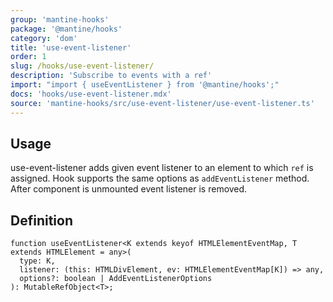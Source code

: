 ```yaml
---
group: 'mantine-hooks'
package: '@mantine/hooks'
category: 'dom'
title: 'use-event-listener'
order: 1
slug: /hooks/use-event-listener/
description: 'Subscribe to events with a ref'
import: "import { useEventListener } from '@mantine/hooks';"
docs: 'hooks/use-event-listener.mdx'
source: 'mantine-hooks/src/use-event-listener/use-event-listener.ts'
---
```



## Usage

use-event-listener adds given event listener to an element to which `ref` is assigned.
Hook supports the same options as `addEventListener` method.
After component is unmounted event listener is removed.

<Demo data={HooksDemos.useEventListenerDemo} />

## Definition

```tsx
function useEventListener<K extends keyof HTMLElementEventMap, T extends HTMLElement = any>(
  type: K,
  listener: (this: HTMLDivElement, ev: HTMLElementEventMap[K]) => any,
  options?: boolean | AddEventListenerOptions
): MutableRefObject<T>;
```
